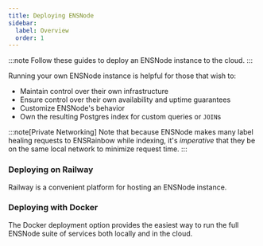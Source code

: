 ```yaml
---
title: Deploying ENSNode
sidebar:
  label: Overview
  order: 1
---
```



:::note
Follow these guides to deploy an ENSNode instance to the cloud.
:::

Running your own ENSNode instance is helpful for those that wish to:
- Maintain control over their own infrastructure
- Ensure control over their own availability and uptime guarantees
- Customize ENSNode's behavior
- Own the resulting Postgres index for custom queries or `JOIN`s

:::note[Private Networking]
Note that because ENSNode makes many label healing requests to ENSRainbow while indexing, it's _imperative_ that they be on the same local network to minimize request time.
:::

### Deploying on Railway
Railway is a convenient platform for hosting an ENSNode instance.

<LinkCard
  title="Deploy on Railway"
  href="/ensnode/deploying/railway"
/>

### Deploying with Docker
The Docker deployment option provides the easiest way to run the full ENSNode suite of services both locally and in the cloud.

<LinkCard
  title="Deploy with Docker"
  href="/ensnode/deploying/docker"
/>
